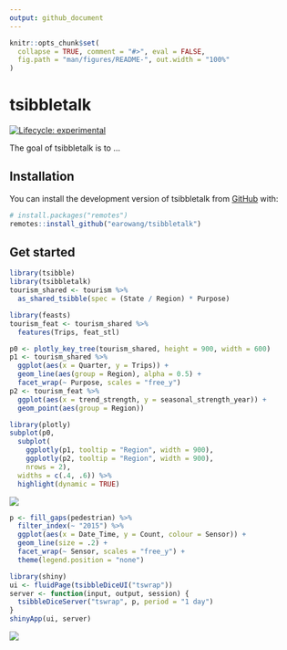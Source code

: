 ```yaml
---
output: github_document
---
```


<!-- README.md is generated from README.Rmd. Please edit that file -->

```r
knitr::opts_chunk$set(
  collapse = TRUE, comment = "#>", eval = FALSE,
  fig.path = "man/figures/README-", out.width = "100%"
)
```

# tsibbletalk

<!-- badges: start -->
[![Lifecycle: experimental](https://img.shields.io/badge/lifecycle-experimental-orange.svg)](https://www.tidyverse.org/lifecycle/#experimental)
<!-- badges: end -->

The goal of tsibbletalk is to ...

## Installation

You can install the development version of tsibbletalk from [GitHub](https://github.com/) with:

``` r
# install.packages("remotes")
remotes::install_github("earowang/tsibbletalk")
```

## Get started

```r
library(tsibble)
library(tsibbletalk)
tourism_shared <- tourism %>%
  as_shared_tsibble(spec = (State / Region) * Purpose)

library(feasts)
tourism_feat <- tourism_shared %>%
  features(Trips, feat_stl)

p0 <- plotly_key_tree(tourism_shared, height = 900, width = 600)
p1 <- tourism_shared %>%
  ggplot(aes(x = Quarter, y = Trips)) +
  geom_line(aes(group = Region), alpha = 0.5) +
  facet_wrap(~ Purpose, scales = "free_y")
p2 <- tourism_feat %>%
  ggplot(aes(x = trend_strength, y = seasonal_strength_year)) +
  geom_point(aes(group = Region))

library(plotly)
subplot(p0,
  subplot(
    ggplotly(p1, tooltip = "Region", width = 900),
    ggplotly(p2, tooltip = "Region", width = 900),
    nrows = 2),
  widths = c(.4, .6)) %>%
  highlight(dynamic = TRUE)
```

![](man/figures/tourism-crosstalk.gif)

```r
p <- fill_gaps(pedestrian) %>%
  filter_index(~ "2015") %>% 
  ggplot(aes(x = Date_Time, y = Count, colour = Sensor)) +
  geom_line(size = .2) +
  facet_wrap(~ Sensor, scales = "free_y") +
  theme(legend.position = "none")

library(shiny)
ui <- fluidPage(tsibbleDiceUI("tswrap"))
server <- function(input, output, session) {
  tsibbleDiceServer("tswrap", p, period = "1 day")
}
shinyApp(ui, server)
```

![](man/figures/shiny-wrap.gif)
